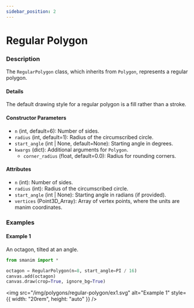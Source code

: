 ```yaml
---
sidebar_position: 2
---
```


# Regular Polygon

### Description

The `RegularPolygon` class, which inherits from `Polygon`, represents a regular polygon.

#### Details

The default drawing style for a regular polygon is a fill rather than a stroke.

#### Constructor Parameters

- `n` (int, default=6): Number of sides.
- `radius` (int, default=1): Radius of the circumscribed circle.
- `start_angle` (int | None, default=None): Starting angle in degrees.
- `kwargs` (dict): Additional arguments for `Polygon`.
  - `corner_radius` (float, default=0.0): Radius for rounding corners.

#### Attributes

- `n` (int): Number of sides.
- `radius` (int): Radius of the circumscribed circle.
- `start_angle` (int | None): Starting angle in radians (if provided).
- `vertices` (Point3D_Array): Array of vertex points, where the units are manim coordinates.

### Examples

#### Example 1

An octagon, tilted at an angle.

```python
from smanim import *

octagon = RegularPolygon(n=8, start_angle=PI / 16)
canvas.add(octagon)
canvas.draw(crop=True, ignore_bg=True)
```

<img
  src="/img/polygons/regular-polygon/ex1.svg"
  alt="Example 1"
  style={{ width: "20rem", height: "auto" }}
/>
